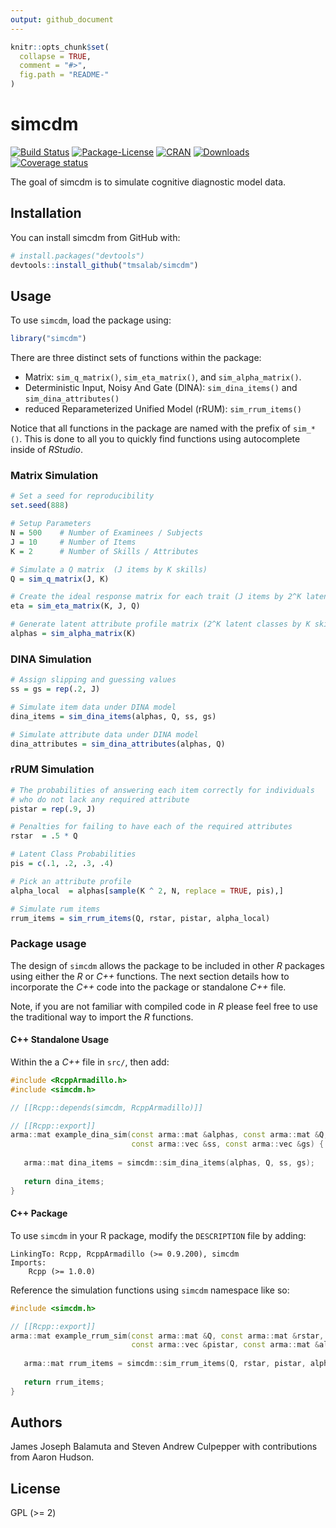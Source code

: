 ```yaml
---
output: github_document
---
```


<!-- README.md is generated from README.Rmd. Please edit that file -->

```r
knitr::opts_chunk$set(
  collapse = TRUE,
  comment = "#>",
  fig.path = "README-"
)
```

# simcdm 

[![Build Status](https://travis-ci.org/tmsalab/simcdm.svg)](https://travis-ci.org/tmsalab/simcdm)
[![Package-License](http://img.shields.io/badge/license-GPL%20(%3E=2)-brightgreen.svg?style=flat)](http://www.gnu.org/licenses/gpl-2.0.html)
[![CRAN](http://www.r-pkg.org/badges/version/simcdm)](https://cran.r-project.org/package=simcdm)
[![Downloads](http://cranlogs.r-pkg.org/badges/simcdm?color=brightgreen)](http://www.r-pkg.org/pkg/simcdm)
[![Coverage status](https://codecov.io/gh/tmsalab/simcdm/branch/master/graph/badge.svg)](https://codecov.io/github/tmsalab/simcdm?branch=master)

The goal of simcdm is to simulate cognitive diagnostic model data.

## Installation

You can install simcdm from GitHub with:

```r
# install.packages("devtools")
devtools::install_github("tmsalab/simcdm")
```

## Usage

To use `simcdm`, load the package using:

```r
library("simcdm")
```

There are three distinct sets of functions within the package:

- Matrix: `sim_q_matrix()`, `sim_eta_matrix()`, and `sim_alpha_matrix()`.
- Deterministic Input, Noisy And Gate (DINA): `sim_dina_items()` and `sim_dina_attributes()`
- reduced Reparameterized Unified Model (rRUM): `sim_rrum_items()`

Notice that all functions in the package are named with the prefix of `sim_*()`. 
This is done to all you to quickly find functions using autocomplete inside
of _RStudio_.

### Matrix Simulation

```r
# Set a seed for reproducibility
set.seed(888)

# Setup Parameters
N = 500    # Number of Examinees / Subjects
J = 10     # Number of Items
K = 2      # Number of Skills / Attributes

# Simulate a Q matrix  (J items by K skills)
Q = sim_q_matrix(J, K)

# Create the ideal response matrix for each trait (J items by 2^K latent classes)
eta = sim_eta_matrix(K, J, Q)

# Generate latent attribute profile matrix (2^K latent classes by K skills)
alphas = sim_alpha_matrix(K)
```

### DINA Simulation

```r
# Assign slipping and guessing values
ss = gs = rep(.2, J)

# Simulate item data under DINA model 
dina_items = sim_dina_items(alphas, Q, ss, gs)

# Simulate attribute data under DINA model 
dina_attributes = sim_dina_attributes(alphas, Q)
```

### rRUM Simulation

```r
# The probabilities of answering each item correctly for individuals 
# who do not lack any required attribute
pistar = rep(.9, J)

# Penalties for failing to have each of the required attributes
rstar  = .5 * Q

# Latent Class Probabilities
pis = c(.1, .2, .3, .4)

# Pick an attribute profile
alpha_local  = alphas[sample(K ^ 2, N, replace = TRUE, pis),]

# Simulate rum items
rrum_items = sim_rrum_items(Q, rstar, pistar, alpha_local)
```

### Package usage

The design of `simcdm` allows the package to be included in other _R_ packages
using either the _R_ or _C++_ functions.  The next section details how to 
incorporate the _C++_ code into the package or standalone _C++_ file. 

Note, if you are not familiar with compiled code in _R_ please 
feel free to use the traditional way to import the _R_ functions.

#### C++ Standalone Usage

Within the a _C++_ file  in `src/`, then add:

```cpp
#include <RcppArmadillo.h>
#include <simcdm.h>

// [[Rcpp::depends(simcdm, RcppArmadillo)]]

// [[Rcpp::export]]
arma::mat example_dina_sim(const arma::mat &alphas, const arma::mat &Q,
                           const arma::vec &ss, const arma::vec &gs) { 
                           
   arma::mat dina_items = simcdm::sim_dina_items(alphas, Q, ss, gs);
   
   return dina_items;
}
```

#### C++ Package

To use `simcdm` in your R package, modify the `DESCRIPTION` file by adding:

    LinkingTo: Rcpp, RcppArmadillo (>= 0.9.200), simcdm
    Imports:
        Rcpp (>= 1.0.0)

Reference the simulation functions using `simcdm` namespace like so: 

```cpp
#include <simcdm.h>

// [[Rcpp::export]]
arma::mat example_rrum_sim(const arma::mat &Q, const arma::mat &rstar,
                           const arma::vec &pistar, const arma::mat &alpha) { 
                           
   arma::mat rrum_items = simcdm::sim_rrum_items(Q, rstar, pistar, alpha);
   
   return rrum_items;
}
```

## Authors

James Joseph Balamuta and Steven Andrew Culpepper
with contributions from Aaron Hudson.

## License

GPL (>= 2)
